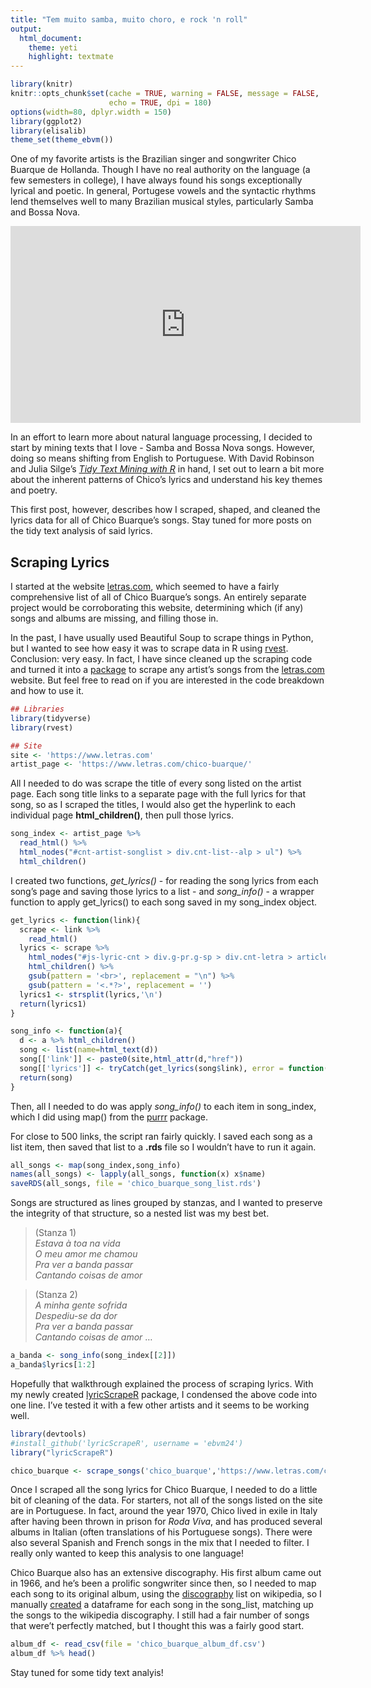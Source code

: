 ```yaml
---
title: "Tem muito samba, muito choro, e rock 'n roll"
output:
  html_document:
    theme: yeti
    highlight: textmate
---
```


```r
library(knitr)
knitr::opts_chunk$set(cache = TRUE, warning = FALSE, message = FALSE, 
                      echo = TRUE, dpi = 180)
options(width=80, dplyr.width = 150)
library(ggplot2)
library(elisalib)
theme_set(theme_ebvm())
```

One of my favorite artists is the Brazilian singer and songwriter Chico Buarque de Hollanda.  Though I have no real authority on the language (a few semesters in college), I have always found his songs exceptionally lyrical and poetic.  In general, Portugese vowels and the syntactic rhythms lend themselves well to many Brazilian musical styles, particularly Samba and Bossa Nova.

<iframe width="560" height="315" src="https://www.youtube.com/watch?v=ml8OpKjh4Ic" frameborder="0" allowfullscreen></iframe>

In an effort to learn more about natural language processing, I decided to start by mining texts that I love - Samba and Bossa Nova songs.  However, doing so means shifting from English to Portuguese.  With David Robinson and Julia Silge's [*Tidy Text Mining with R*](http://tidytextmining.com/) in hand, I set out to learn a bit more about the inherent patterns of Chico's lyrics and understand his key themes and poetry.

This first post, however, describes how I scraped, shaped, and cleaned the lyrics data for all of Chico Buarque's songs.  Stay tuned for more posts on the tidy text analysis of said lyrics.

## Scraping Lyrics

I started at the website [letras.com](https://www.letras.com), which seemed to have a fairly comprehensive list of all of Chico Buarque's songs.  An entirely separate project would be corroborating this website, determining which (if any) songs and albums are missing, and filling those in. 

In the past, I have usually used Beautiful Soup to scrape things in Python, but I wanted to see how easy it was to scrape data in R using [rvest](https://github.com/hadley/rvest).  Conclusion: very easy.  In fact, I have since cleaned up the scraping code and turned it into a [package](http://github.com/ebvm24/lyricsScrapeR) to scrape any artist's songs from the [letras.com](https://www.letras.com) website.  But feel free to read on if you are interested in the code breakdown and how to use it.

```r
## Libraries
library(tidyverse)
library(rvest)

## Site
site <- 'https://www.letras.com'
artist_page <- 'https://www.letras.com/chico-buarque/'
```

All I needed to do was scrape the title of every song listed on the artist page.  Each song title links to a separate page with the full lyrics for that song, so as I scraped the titles, I would also get the hyperlink to each individual page **html_children()**, then pull those lyrics.

```r
song_index <- artist_page %>%
  read_html() %>%
  html_nodes("#cnt-artist-songlist > div.cnt-list--alp > ul") %>%
  html_children()
```

I created two functions, *get_lyrics()* - for reading the song lyrics from each song's page and saving those lyrics to a list - and *song_info()* - a wrapper function to apply get_lyrics() to each song saved in my song_index object.


```r
get_lyrics <- function(link){
  scrape <- link %>% 
    read_html()
  lyrics <- scrape %>%
    html_nodes("#js-lyric-cnt > div.g-pr.g-sp > div.cnt-letra > article") %>%
    html_children() %>%
    gsub(pattern = '<br>', replacement = "\n") %>%
    gsub(pattern = '<.*?>', replacement = '')
  lyrics1 <- strsplit(lyrics,'\n')
  return(lyrics1)
}

song_info <- function(a){
  d <- a %>% html_children()
  song <- list(name=html_text(d))
  song[['link']] <- paste0(site,html_attr(d,"href"))
  song[['lyrics']] <- tryCatch(get_lyrics(song$link), error = function(e) e)
  return(song)
}
```


Then, all I needed to do was apply *song_info()* to each item in song_index, which I did using map() from the [purrr](https://github.com/tidyverse/purrr) package.

For close to 500 links, the script ran fairly quickly.  I saved each song as a list item, then saved that list to a **.rds** file so I wouldn't have to run it again. 

```r
all_songs <- map(song_index,song_info)
names(all_songs) <- lapply(all_songs, function(x) x$name)
saveRDS(all_songs, file = 'chico_buarque_song_list.rds')
`````

Songs are structured as lines grouped by stanzas, and I wanted to preserve the integrity of that structure, so a nested list was my best bet.

>(Stanza 1)   
*Estava à toa na vida*  
*O meu amor me chamou*  
*Pra ver a banda passar*  
*Cantando coisas de amor*  

>(Stanza 2)  
*A minha gente sofrida*  
*Despediu-se da dor*  
*Pra ver a banda passar*  
*Cantando coisas de amor*
...

```r
a_banda <- song_info(song_index[[2]])
a_banda$lyrics[1:2]
```

Hopefully that walkthrough explained the process of scraping lyrics.  With my newly created [lyricScrapeR](https://github.com/ebvm24/lyricsScrapeR.R) package, I condensed the above code into one line.  I've tested it with a few other artists and it seems to be working well.

```r
library(devtools)
#install_github('lyricScrapeR', username = 'ebvm24')
library("lyricScrapeR")

chico_buarque <- scrape_songs('chico_buarque','https://www.letras.com/chico-buarque/', write_rds=T)

`````

Once I scraped all the song lyrics for Chico Buarque,  I needed to do a little bit of cleaning of the data.  For starters, not all of the songs listed on the site are in Portuguese.  In fact, around the year 1970, Chico lived in exile in Italy after having been thrown in prison for *Roda Viva*, and has produced several albums in Italian (often translations of his Portuguese songs).  There were also several Spanish and French songs in the mix that I needed to filter.  I really only wanted to keep this analysis to one language!

Chico Buarque also has an extensive discography.  His first album came out in 1966, and he's been a prolific songwriter since then, so I needed to map each song to its original album, using the [discography](https://pt.wikipedia.org/wiki/Chico_Buarque) list on wikipedia, so I manually [created](clean_chico.R) a dataframe for each song in the song_list, matching up the songs to the wikipedia discography.  I still had a fair number of songs that were't perfectly matched, but I thought this was a fairly good start.

```r
album_df <- read_csv(file = 'chico_buarque_album_df.csv')
album_df %>% head()

```

Stay tuned for some tidy text analyis!
